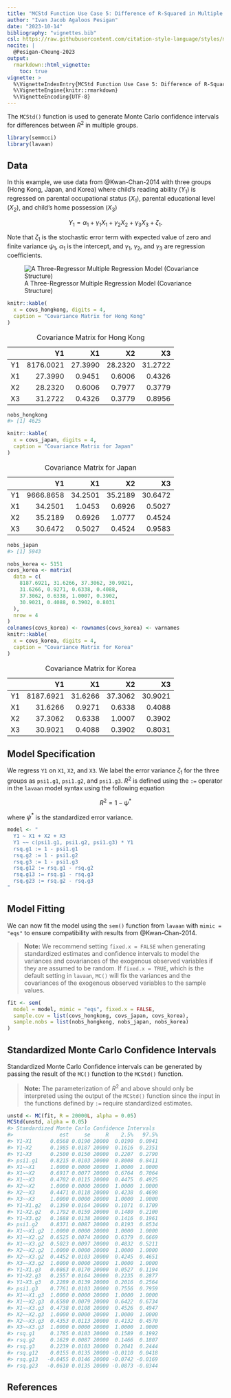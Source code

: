 ```yaml
---
title: "MCStd Function Use Case 5: Difference of R-Squared in Multiple Groups"
author: "Ivan Jacob Agaloos Pesigan"
date: "2023-10-14"
bibliography: "vignettes.bib"
csl: https://raw.githubusercontent.com/citation-style-language/styles/master/apa.csl
nocite: |
  @Pesigan-Cheung-2023
output:
  rmarkdown::html_vignette:
    toc: true
vignette: >
  %\VignetteIndexEntry{MCStd Function Use Case 5: Difference of R-Squared in Multiple Groups}
  %\VignetteEngine{knitr::rmarkdown}
  %\VignetteEncoding{UTF-8}
---
```


<!-- vignettes/mcstd-5-difference-rsq-multigroup.Rmd is generated from .setup/vignettes/mcstd-5-difference-rsq-multigroup.Rmd.orig. Please edit that file -->





The `MCStd()` function is used
to generate Monte Carlo confidence intervals
for differences between $R^{2}$
in multiple groups.


```r
library(semmcci)
library(lavaan)
```

## Data

In this example,
we use data from @Kwan-Chan-2014
with three groups (Hong Kong, Japan, and Korea)
where child's reading ability ($Y_{1}$)
is regressed on
parental occupational status ($X_{1}$),
parental educational level ($X_{2}$), and
child's home possession ($X_{3}$)

$$
    Y_{1}
    =
    \alpha_{1}
    +
    \gamma_{1}
    X_{1}
    +
    \gamma_{2}
    X_{2}
    +
    \gamma_{3}
    X_{3}
    +
    \zeta_{1} .
$$

\noindent Note that $\zeta_{1}$ is the stochastic error term
with expected value of zero
and finite variance $\psi_{1}$,
$\alpha_{1}$ is the intercept,
and $\gamma_{1}$, $\gamma_{2}$, and $\gamma_{3}$
are regression coefficients.

![A Three-Regressor Multiple Regression Model (Covariance Structure)](https://raw.githubusercontent.com/jeksterslab/semmcci/main/.setup/latex/figures/png/kwan-2011-example-1.png)




```r
knitr::kable(
  x = covs_hongkong, digits = 4,
  caption = "Covariance Matrix for Hong Kong"
)
```



Table: Covariance Matrix for Hong Kong

|   |        Y1|      X1|      X2|      X3|
|:--|---------:|-------:|-------:|-------:|
|Y1 | 8176.0021| 27.3990| 28.2320| 31.2722|
|X1 |   27.3990|  0.9451|  0.6006|  0.4326|
|X2 |   28.2320|  0.6006|  0.7977|  0.3779|
|X3 |   31.2722|  0.4326|  0.3779|  0.8956|



```r
nobs_hongkong
#> [1] 4625
```




```r
knitr::kable(
  x = covs_japan, digits = 4,
  caption = "Covariance Matrix for Japan"
)
```



Table: Covariance Matrix for Japan

|   |        Y1|      X1|      X2|      X3|
|:--|---------:|-------:|-------:|-------:|
|Y1 | 9666.8658| 34.2501| 35.2189| 30.6472|
|X1 |   34.2501|  1.0453|  0.6926|  0.5027|
|X2 |   35.2189|  0.6926|  1.0777|  0.4524|
|X3 |   30.6472|  0.5027|  0.4524|  0.9583|



```r
nobs_japan
#> [1] 5943
```


```r
nobs_korea <- 5151
covs_korea <- matrix(
  data = c(
    8187.6921, 31.6266, 37.3062, 30.9021,
    31.6266, 0.9271, 0.6338, 0.4088,
    37.3062, 0.6338, 1.0007, 0.3902,
    30.9021, 0.4088, 0.3902, 0.8031
  ),
  nrow = 4
)
colnames(covs_korea) <- rownames(covs_korea) <- varnames
knitr::kable(
  x = covs_korea, digits = 4,
  caption = "Covariance Matrix for Korea"
)
```



Table: Covariance Matrix for Korea

|   |        Y1|      X1|      X2|      X3|
|:--|---------:|-------:|-------:|-------:|
|Y1 | 8187.6921| 31.6266| 37.3062| 30.9021|
|X1 |   31.6266|  0.9271|  0.6338|  0.4088|
|X2 |   37.3062|  0.6338|  1.0007|  0.3902|
|X3 |   30.9021|  0.4088|  0.3902|  0.8031|



## Model Specification

We regress `Y1` on `X1`, `X2`, and `X3`.
We label the error variance
$\zeta_{1}$
for the three groups as
`psi1.g1`, `psi1.g2`, and `psi1.g3`.
$R^{2}$
is defined using the `:=` operator
in the `lavaan` model syntax
using the following equation

$$
    R^{2}
    =
    1 - \psi^{\ast}
$$

\noindent where $\psi^{\ast}$
is the standardized error variance.


```r
model <- "
  Y1 ~ X1 + X2 + X3
  Y1 ~~ c(psi1.g1, psi1.g2, psi1.g3) * Y1
  rsq.g1 := 1 - psi1.g1
  rsq.g2 := 1 - psi1.g2
  rsq.g3 := 1 - psi1.g3
  rsq.g12 := rsq.g1 - rsq.g2
  rsq.g13 := rsq.g1 - rsq.g3
  rsq.g23 := rsq.g2 - rsq.g3
"
```

## Model Fitting

We can now fit the model using the `sem()` function from `lavaan`
with `mimic = "eqs"`
to ensure compatibility with results from @Kwan-Chan-2014.

> **Note:** We recommend setting `fixed.x = FALSE`
> when generating standardized estimates and confidence intervals
> to model the variances and covariances of the exogenous observed variables
> if they are assumed to be random.
> If `fixed.x = TRUE`, which is the default setting in `lavaan`,
> `MC()` will fix the variances and the covariances
> of the exogenous observed variables to the sample values.


```r
fit <- sem(
  model = model, mimic = "eqs", fixed.x = FALSE,
  sample.cov = list(covs_hongkong, covs_japan, covs_korea),
  sample.nobs = list(nobs_hongkong, nobs_japan, nobs_korea)
)
```

## Standardized Monte Carlo Confidence Intervals

Standardized Monte Carlo Confidence intervals can be generated by passing the result of the `MC()` function to the `MCStd()` function.

> **Note:** The parameterization of $R^{2}$ and above
> should only be interpreted using the output of the `MCStd()` function
> since the input in the functions defined by `:=`
> require standardized estimates.


```r
unstd <- MC(fit, R = 20000L, alpha = 0.05)
MCStd(unstd, alpha = 0.05)
#> Standardized Monte Carlo Confidence Intervals
#>               est     se     R    2.5%   97.5%
#> Y1~X1      0.0568 0.0190 20000  0.0190  0.0941
#> Y1~X2      0.1985 0.0187 20000  0.1616  0.2351
#> Y1~X3      0.2500 0.0150 20000  0.2207  0.2790
#> psi1.g1    0.8215 0.0103 20000  0.8008  0.8411
#> X1~~X1     1.0000 0.0000 20000  1.0000  1.0000
#> X1~~X2     0.6917 0.0077 20000  0.6764  0.7064
#> X1~~X3     0.4702 0.0115 20000  0.4475  0.4925
#> X2~~X2     1.0000 0.0000 20000  1.0000  1.0000
#> X2~~X3     0.4471 0.0118 20000  0.4238  0.4698
#> X3~~X3     1.0000 0.0000 20000  1.0000  1.0000
#> Y1~X1.g2   0.1390 0.0164 20000  0.1071  0.1709
#> Y1~X2.g2   0.1792 0.0159 20000  0.1480  0.2100
#> Y1~X3.g2   0.1688 0.0138 20000  0.1416  0.1961
#> psi1.g2    0.8371 0.0087 20000  0.8193  0.8534
#> X1~~X1.g2  1.0000 0.0000 20000  1.0000  1.0000
#> X1~~X2.g2  0.6525 0.0074 20000  0.6379  0.6669
#> X1~~X3.g2  0.5023 0.0097 20000  0.4832  0.5211
#> X2~~X2.g2  1.0000 0.0000 20000  1.0000  1.0000
#> X2~~X3.g2  0.4452 0.0103 20000  0.4245  0.4651
#> X3~~X3.g2  1.0000 0.0000 20000  1.0000  1.0000
#> Y1~X1.g3   0.0863 0.0170 20000  0.0527  0.1194
#> Y1~X2.g3   0.2557 0.0164 20000  0.2235  0.2877
#> Y1~X3.g3   0.2289 0.0139 20000  0.2016  0.2564
#> psi1.g3    0.7761 0.0103 20000  0.7556  0.7959
#> X1~~X1.g3  1.0000 0.0000 20000  1.0000  1.0000
#> X1~~X2.g3  0.6580 0.0079 20000  0.6422  0.6734
#> X1~~X3.g3  0.4738 0.0108 20000  0.4526  0.4947
#> X2~~X2.g3  1.0000 0.0000 20000  1.0000  1.0000
#> X2~~X3.g3  0.4353 0.0113 20000  0.4132  0.4570
#> X3~~X3.g3  1.0000 0.0000 20000  1.0000  1.0000
#> rsq.g1     0.1785 0.0103 20000  0.1589  0.1992
#> rsq.g2     0.1629 0.0087 20000  0.1466  0.1807
#> rsq.g3     0.2239 0.0103 20000  0.2041  0.2444
#> rsq.g12    0.0155 0.0135 20000 -0.0110  0.0418
#> rsq.g13   -0.0455 0.0146 20000 -0.0742 -0.0169
#> rsq.g23   -0.0610 0.0135 20000 -0.0873 -0.0344
```

## References
